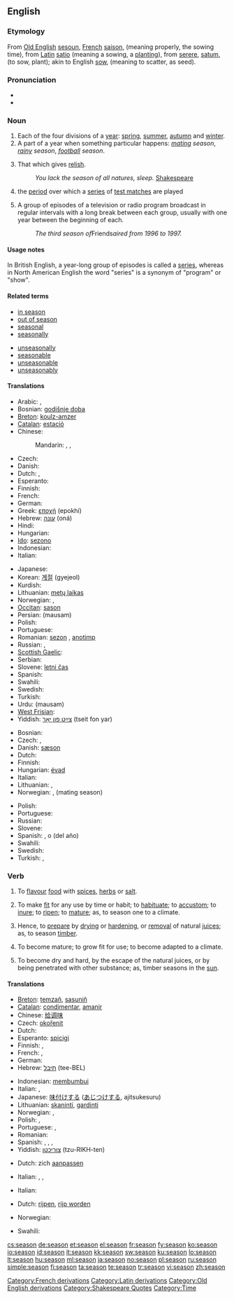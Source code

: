 {{wikipedia|Season}}
==English==

===Etymology===
From [[w:Old English language|Old English]] [[sesoun]], [[w:French language|French]] [[saison]], (meaning properly, the sowing time), from [[w:Latin|Latin]] [[satio]] (meaning a sowing, a [[plant]]ing), from [[serere]], [[satum]], (to sow, plant); akin to English [[sow]], (meaning to scatter, as seed).

===Pronunciation===
* {{audio|en-us-season.ogg|Audio (US)}}
* {{rhymes|iːzən}}

===Noun===
{{en-noun}}

# Each of the four divisions of a [[year]]: [[spring]], [[summer]], [[autumn]] and [[winter]].
# A part of a year when something particular happens: ''[[mating]] season'', ''[[rainy]] season'', ''[[football]] season''.
# {{obsolete}} That which gives [[relish]].
#: ''You lack the season of all natures, sleep.'' [[w:Shakespeare|Shakespeare]]
# {{cricket}} the [[period]] over which a [[series]] of [[test match]]es are played
# {{North American}} A group of episodes of a television or radio program broadcast in regular intervals with a long break between each group, usually with one year between the beginning of each.
#: ''The third season of ''Friends'' aired from 1996 to 1997.''

====Usage notes====
In British English, a year-long group of episodes is called a [[series]], whereas in North American English the word "series" is a synonym of "program" or "show".

====Related terms====
{{top2}}
* [[in season]]
* [[out of season]]
* [[seasonal]]
* [[seasonally]]
{{mid2}}
* [[unseasonally]]
* [[seasonable]]
* [[unseasonable]]
* [[unseasonably]]
{{bottom}}

====Translations====
{{trans-top|quarter of a year}}
* Arabic: {{t-|ar|فصل|alt=فَصْل|tr=faSl}}, {{t-|ar|موسم|alt=مَوْسِم|tr=mawsim}}
* Bosnian: [[godišnje doba]] {{n}}
* [[Breton]]: [[koulz-amzer]] {{m}}
* [[Catalan]]: [[estació]] {{f}}
* Chinese:
*: Mandarin: {{t-|cmn|季|tr=jì|sc=Hani}},  {{t-|cmn|季節|sc=Hani}},  {{t|cmn|季节|tr=jìjié|sc=Hani}}
* Czech: {{t+|cs|roční období|n}}
* Danish: {{t+|da|årstid}}
* Dutch: {{t+|nl|seizoen|n}}, {{t+|nl|jaargetijde|f}}
* Esperanto: {{t-|eo|sezono|xs=Esperanto}}
* Finnish: {{t+|fi|vuodenaika}}
* French: {{t+|fr|saison|f}}
* German: {{t+|de|Jahreszeit|f}}
* Greek: [[εποχή]] (epokhí) {{f}}
* Hebrew: [[עונה]] (oná) {{f}}
* Hindi: {{t-|hi|मौसम|m|tr=mausam|xs=Hindi}}
* Hungarian: {{t+|hu|évszak}}
* [[Ido]]: [[sezono]]
* Indonesian: {{t+|id|musim|xs=Indonesian}}
* Italian: {{t+|it|stagione|f}}
{{trans-mid}}
* Japanese: {{t+|ja|季節|tr=きせつ, kisetsu}}
* Korean: [[계절]] (gyejeol)
* Kurdish: {{t-|ku|وه‌رز|sc=ku-Arab}}
* Lithuanian: [[metų laikas]] {{m}}
* Norwegian: {{t+|no|årstid|m+f}}, {{t|no|sesong|m}}
* [[Occitan]]: [[sason]] {{f}}
* Persian: {{fa-Arab|[[موسم]]}} (mausam)
* Polish: {{t+|pl|pora roku|f}}
* Portuguese: {{t+|pt|estação|f}}
* Romanian: [[sezon]] {{n}}, [[anotimp]] {{n}}
* Russian: {{t+|ru|время года|n|tr=vrémja góda}},  {{t|ru|сезон|m|tr=sezón}}
* [[Scottish Gaelic]]: {{t-|gd|aimsir|f|xs=Scottish Gaelic}}
* Serbian: {{t-|sr|doba|n}}
* Slovene: [[letni čas]] {{m}}
* Spanish: {{t+|es|estación|f}}
* Swahili: {{t+|sw|msimu|xs=Swahili}}
* Swedish: {{t+|sv|årstid|c}}
* Turkish: {{t+|tr|mevsim}}
* Urdu: {{ur-Arab|[[موسم]]}} (mausam) {{m}}
* [[West Frisian]]: {{t+|fy|jiertiid|c|xs=West Frisian}}
* Yiddish: [[צײַט פון יאָר]] (tseit fon yar)
{{trans-bottom}}

{{trans-top|part of year with something special}}
* Bosnian: {{t-|bs|sezona|f}}
* Czech: {{t+|cs|období|n}}, {{t-|cs|sezóna|f}}
* Danish: [[sæson]]
* Dutch: {{t+|nl|seizoen|n}}
* Finnish: {{t+|fi|kausi}}
* Hungarian: [[évad]]
* Italian: {{t+|it|stagione|f}}
* Lithuanian: {{t-|lt|metas|m|xs=Lithuanian}}, {{t+|lt|sezonas|m|xs=Lithuanian}}
* Norwegian: {{t|no|sesong|m}}, {{t|no|løpetid|m+f}} (mating season)
{{trans-mid}}
* Polish: {{t+|pl|sezon|m}}
* Portuguese: {{t-|pt|temporada|f}}
* Russian: {{t+|ru|сезон|m|tr=sezón}}
* Slovene: {{t-|sl|sezona|f}}
* Spanish: {{t-|es|temporada|f}}, {{t+|es|período|m}} o {{t-|es|época|f}} (del año)
* Swahili: {{t+|sw|msimu|xs=Swahili}}
* Swedish: {{t+|sv|säsong|c}}
* Turkish: {{t+|tr|mevsim}}, {{t+|tr|sezon}}
{{trans-bottom}}

{{trans-top|(Obsolete) that which gives relish}}
{{trans-mid}}
{{trans-bottom}}

===Verb===
{{en-verb|seasons|seasoning|seasoned}}

# {{transitive}} To [[flavour]] [[food]] with [[spice]]s, [[herb]]s or [[salt]].
# {{transitive}} To make [[fit]] for any use by time or habit; to [[habituate]]; to [[accustom]]; to [[inure]]; to [[ripen]]; to [[mature]]; as, to season one to a climate.
# {{transitive}} Hence, to [[prepare]] by [[dry]]ing or [[harden]]ing, or [[removal]] of natural [[juice]]s; as, to season [[timber]].
# {{intransitive}} To become mature; to grow fit for use; to become adapted to a climate.
# {{intransitive}} To become dry and hard, by the escape of the natural juices, or by being penetrated with other substance; as, timber seasons in the [[sun]].

====Translations====
{{trans-top|to flavour food}}
* [[Breton]]: [[temzañ]], [[sasuniñ]]
* [[Catalan]]: [[condimentar]], [[amanir]]
* Chinese: [[给]][[调味]]
* Czech: [[okořenit]]
* Dutch: {{t+|nl|kruiden}}
* Esperanto: [[spicigi]]
* Finnish: {{t+|fi|maustaa}}, {{t-|fi|höystää}}
* French: {{t+|fr|épicer}}, {{t+|fr|assaisonner}}
* German: {{t+|de|würzen}}
* Hebrew: [[תיבל]] (tee-BEL)
{{trans-mid}}
* Indonesian: [[bumbu|membumbui]]
* Italian: {{t+|it|condire}}, {{t+|it|insaporire}}
* Japanese: [[味付けする]] ([[あじつけする]], ajitsukesuru)
* Lithuanian: [[skaninti]], [[gardinti]]
* Norwegian: {{t|no|krydre}}, {{t|no|smakstilsette}}
* Polish: {{t+|pl|przyprawić}}, {{t+|pl|przyprawiać}}
* Portuguese: {{t+|pt|condimentar}}, {{t+|pt|temperar}}
* Romanian: {{t-|ro|condimenta}}
* Spanish: {{t+|es|adobar}}, {{t-|es|aliñar}}, {{t-|es|condimentar}}, {{t-|es|sazonar}}
* Yiddish: [[צוריכטן]] (tzu-RIKH-ten)
{{trans-bottom}}

{{trans-top|to make fit for any use by time or habit}}
* Dutch: zich [[aanpassen]]
{{trans-mid}}
* Italian: {{t+|it|addestrare}}, {{t+|it|allenare}}, {{t-|it|acclimatare}}
{{trans-bottom}}

{{trans-top|to prepare by drying or hardening}}
* Italian: {{t-|it|stagionare}}
{{trans-mid}}
{{trans-bottom}}

{{trans-top|to become mature}}
* Dutch: [[rijpen]], [[rijp worden]]
{{trans-mid}}
* Norwegian: {{t|no|modnes}}
{{trans-bottom}}

{{trans-top|to become dry and hard}}
* Swahili: {{t+|sw|msimu|xs=Swahili}}
{{trans-mid}}
{{trans-bottom}}

[[Category:French derivations]]
[[Category:Latin derivations]]
[[Category:Old English derivations]]
[[Category:Seasons| ]]
[[Category:Shakespeare Quotes]]
[[Category:Time]]

[[cs:season]]
[[de:season]]
[[et:season]]
[[el:season]]
[[fr:season]]
[[fy:season]]
[[ko:season]]
[[io:season]]
[[id:season]]
[[it:season]]
[[kk:season]]
[[sw:season]]
[[ku:season]]
[[lo:season]]
[[lt:season]]
[[hu:season]]
[[ml:season]]
[[ja:season]]
[[no:season]]
[[pl:season]]
[[ru:season]]
[[simple:season]]
[[fi:season]]
[[ta:season]]
[[te:season]]
[[tr:season]]
[[vi:season]]
[[zh:season]]